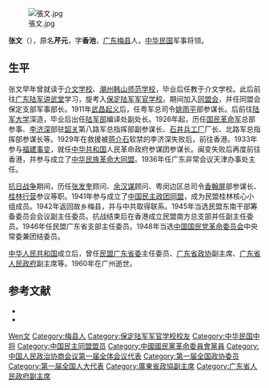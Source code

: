 {{Otheruses|张文|other=同名或類似名的其它條目描述}}

[[File:張文.jpg|thumb]]

'''张文'''（{{bd|1887年|5月7日|1960年|11月|catIdx=Zhang张}}），原名'''芹元'''，字'''香池'''，[[广东省|广东]][[梅县区|梅县]]人，[[中华民国|中华民国]]军事将领。

== 生平 ==
张文早年曾就读于[[介文学校|介文学校]]、[[潮州|潮州]][[韩山师范学校|韩山师范学校]]，毕业后任教于介文学校。此后前往[[广东陆军讲武堂|广东陆军讲武堂]]学习，旋考入[[保定陆军军官学校|保定陆军军官学校]]。期间加入[[同盟会|同盟会]]，并任同盟会保定支部军事部长。1911年[[武昌起义|武昌起义]]后，任粤军总司令[[姚雨平|姚雨平]]部参谋长。后前往[[陆军大学|陆军大学]]深造，毕业后出任[[陆军部|陆军部]]编译处副处长。1926年起，历任[[国民革命军|国民革命军]]总部参事、[[李济深|李济深]]部驻[[韶关|韶关]]第八路军总指挥部副参谋长、[[石井兵工厂|石井兵工厂]]厂长、北路军总指挥部参谋长等。1929年在救援被[[蒋介石|蒋介石]]软禁的李济深失败后，前往香港。1933年参与[[福建事变|福建事变]]，就任[[中华共和国|中华共和国]]人民革命政府参谋团参谋长。闽变失败后再度前往香港，并参与成立了[[中华民族革命大同盟|中华民族革命大同盟]]。1936年任广东非常会议天津办事处主任。

[[抗日战争|抗日战争]]期间，历任[[张发奎|张发奎]]顾问、[[余汉谋|余汉谋]]顾问、粤闵边区总司令[[香翰屏|香翰屏]]部参谋长、[[桂林行营|桂林行营]]参议等职。1941年参与成立了[[中国民主政团同盟|中国民主政团同盟]]，成为民盟桂林核心小组成员。1942年返回故乡梅县，并与中共取得联系。1945年当选民盟东南干部筹备委员会会议副主任委员。抗战结束后在香港成立民盟南方总支部并任副主任委员。1946年任民盟广东省支部主任委员。1948年当选[[中国国民党革命委员会|中国国民党革命委员会]]中央常委兼团结委员。

[[中华人民共和国|中华人民共和国]]成立后，曾任[[民盟广东省委|民盟广东省委]]主任委员、[[广东省政协|广东省政协]]副主席、[[广东省人民政府|广东省人民政府]]副主席等。1960年在广州逝世。

== 参考文献 ==
{{ReflistH}}
* {{cite book|title=《梅县区统战志》|chapter=张文(1887-1960)|year=2005}}
* {{cite web|url=http://www.gdmm.org.cn/Article/class1/class15/200604/73.html|title=民盟广东省第一届委员会主委：张文|publisher=民盟广东省委员会|access-date=2011-09-16|archive-date=2011-05-04|archive-url=https://web.archive.org/web/20110504114942/http://www.gdmm.org.cn/Article/class1/class15/200604/73.html|dead-url=yes}}
{{ReflistF}}

{{中国国民党革命委员会第一届中央执行委员会}}

{{Authority control}}
{{DEFAULTSORT:Zhang张}}
[[Category:张姓|Wen文]]
[[Category:梅县人|Category:梅县人]]
[[Category:保定陆军军官学校校友|Category:保定陆军军官学校校友]]
[[Category:中华民国中将|Category:中华民国中将]]
[[Category:中国民主同盟盟员|Category:中国民主同盟盟员]]
[[Category:中國國民黨革命委員會黨員|Category:中國國民黨革命委員會黨員]]
[[Category:中国人民政治协商会议第一届全体会议代表|Category:中国人民政治协商会议第一届全体会议代表]]
[[Category:第一届全国政协委员|Category:第一届全国政协委员]]
[[Category:第一届全国人大代表|Category:第一届全国人大代表]]
[[Category:廣東省政協副主席|Category:廣東省政協副主席]]
[[Category:广东省人民政府副主席|Category:广东省人民政府副主席]]